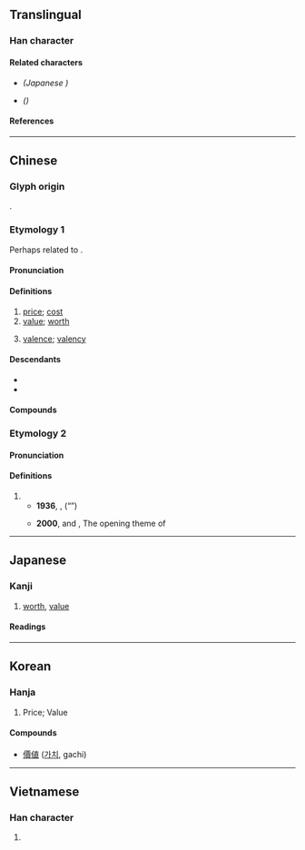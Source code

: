 {{also|价|価}}
{{character info/new}}
==Translingual==
{{Han simplified forms|價|価|价}}

===Han character===
{{Han char|rn=9|rad=人|as=13|sn=15|four=21286|canj=OMWC|ids=⿰亻賈}}

====Related characters====
* {{l|mul|[[価]]}} ''(Japanese {{w|shinjitai}})''
* {{l|mul|[[价]]}} ''({{w|Simplified Chinese}})''

====References====
{{Han ref|kx=0118.110|dkj=01163|dj=0250.230|hdz=10224.050|uh=50F9}}

----

==Chinese==

===Glyph origin===
{{Han etym}}
{{Han compound|人|賈|c1=s|c2=p|t2=sell|ls=psc}}.

===Etymology 1===
{{zh-forms|s=价}}
Perhaps related to {{och-l|賈|to sell}}.

====Pronunciation====
{{zh-pron
|m=jià
|c=gaa3
|h=pfs=ka
|md=gá
|mn=xm,qz,tw:kè/zz:kèe/xm,qz,tw:kà
|mn_note=Xiamen, Quanzhou, Taiwan: kè - vernacular; kà - literary
|mn-t=gê3
|w=2ka
|mc=y
|oc=y
|cat=n
}}

====Definitions====
{{zh-hanzi}}

# [[price]]; [[cost]]
# [[value]]; [[worth]]
# {{lb|zh|chemistry}} [[valence]]; [[valency]]

====Descendants====
* {{desc|bor=1|lo|ຄ່າ}}
* {{desc|bor=1|th|ค่า}}

====Compounds====
{{zh-der|值回票價|價值|價格|出價|價值標準|公價|價值判斷|單價|價值觀念|單位價格|忙不擇價|實價|劈地價來|保留價格|價款|估價單|價比|原價|估價行|作價|價廉物美|一口價兒|市無二價|平價住宅|地價稅|保證價格|地價|報價|從價稅|哄抬物價|待價藏珠|待價而沽|底價|定價|廉價|不說價|幾回價|低價|平均股價|平價商店|平價|帳面價值|市不豫價|市不二價|價錢|差價|估價|工價|價值邏輯|光價|價值論|天價|不二價|官價|完稅貨價|價值指標|半價倍息|不變價格|大廉價|到岸價格|價值觀|代價|剩餘價值|大減價|地價公告|大價錢|價目|喊價|壓價|售價|善價|價格凍結|削價|價碼|價值衝突|叫價|半價|加價|市價|價值連城|公定價格|價電子|價單|價位|倒價|時價|特價品|殺價|破價|抬價|淨價|漲價|票價|扳價|短價|照價徵稅|批發價格|物美價廉|租價|標價|時間電價|溢價|無價寶|社會價值|無價之寶|折價|物價指數|減價|比價|新聞價值|打價|提價|有價證券|照價|漫天討價|物價|無價|牌價|漫天開價|批發價|漲價歸公|漫天索價|漫天叫價|掉價兒|照價收買|房價|油價|產地價格|找價|批價|特價|買價|貶價|討價還價|零售價|等價交換|線上價目|電價|齊名並價|高抬身價|貨價|要價還價|聲價|繃價|諧價|給價|重置價格|言無二價|等值價格|高價|賣價|索價|詢價|股價指數|論價|議價|講價|要價|股票價值|評價|聲價十倍|規定地價|連城之價|貨真價實|等價|計價|韞櫝待價|零售價格|降價|重價|限價|附加價值|跌價|蒲扇價增|鐵價|股價|金價|開價|變價|謊價|還價|震天價響|造價|身價非凡|身價百倍|身價|賤價|開盤價|讓價|調價|討價|銀價|蘊奇待價|訂價|腳價|落價}}

===Etymology 2===
{{zh-forms|s=价|alt=家}}

====Pronunciation====
{{zh-pron
|m=jie,ga,1nb=standard in Mainland,2nb=standard in Taiwan
|cat=
}}

====Definitions====
{{zh-hanzi}}

# {{rfdef|zh}}
#* '''1936''', {{w2|zh|張寒暉}}, {{w2|zh|pref=《|松花江上|suf=》}} (&ldquo;{{w|Along the Songhua River}}&rdquo;)
#*: {{zh-x|流浪！流浪！整日 價{jia} 在 關內，流浪！|[I] wander! [I] wander! Day after day in Guannei, [I] wander!}}
#* '''2000''', {{w2|zh|雪村}} and {{lang|zh|梁歡}}, The opening theme of {{w2|zh|pref=《|閒人馬大姐|suf=》}}
#*: {{zh-x|不 甘心 從此 歇菜 成天 價{jie} 鍋碗兒{r}瓢盆兒{r}|[She] doesn't want to be over and kitchen work all day long from now on|M-BJ}}

{{zh-cat|Intermediate}}

----

==Japanese==
{{ja-kanji forms|価|價}}

===Kanji===
{{ja-kanji|grade=|rs=人13|shin=価}}

# [[worth]], [[value]]

====Readings====
{{ja-readings
|goon=け
|kanon=か
|kun=あたい-
}}

----

==Korean==

===Hanja===
{{ko-hanja|hangeul=가|rv=ga|mr=ka|eumhun=값|ehrv=gap|ehmr=kap|ehy=}}

#  Price; Value

====Compounds====
* [[價値]] ([[가치]], gachi)

----

==Vietnamese==

===Han character===
{{vi-hantu|giá|rs=人13}}

# {{defn|lang=vi|sort=人13}}